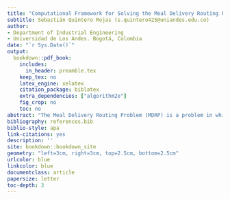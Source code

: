 ```yaml
--- 
title: "Computational Framework for Solving the Meal Delivery Routing Problem"
subtitle: Sebastián Quintero Rojas (s.quintero425@uniandes.edu.co)
author:
- Department of Industrial Engineering
- Universidad de Los Andes. Bogotá, Colombia
date: "`r Sys.Date()`"
output: 
  bookdown::pdf_book:
    includes:
      in_header: preamble.tex
    keep_tex: no
    latex_engine: xelatex
    citation_package: biblatex
    extra_dependencies: ["algorithm2e"]
    fig_crop: no
    toc: no
abstract: "The Meal Delivery Routing Problem (MDRP) is a problem in which an online restaurant aggregator receives orders from diners and matches couriers that perform the pick-up and drop-off of these requests. These operations have become more popular over the past few years and on-demand delivery has gained special traction during the COVID-19 pandemic. There are many challenges involved in this problem: the order arrival stream is highly dynamic and uncertain, the fleet works under the gig economy model in which they have the freedom to reject requests and log on and off as they please, most orders are expected to be delivered in under 40 minutes and there are stakeholders with conflictive interests. In this research a computational framework is presented to handle an environment where solutions to the MDRP may be tested. At the core, there is a discrete events simulator which accurately represents the components of a meal delivery operation. The simulator has blocks where policies are embedded, that represent how actors make decisions or take actions. The proposed framework is modular, hence specific blocks may be interchanged so that different policies can be compared or new ones introduced. The computational framework is designed to transparently load instances and inputs, execute the simulation and output performance metrics. In addition, the MDRP is given new definitions. Lastly, real-life instances are provided for testing. \\par \\textbf{Keywords:} On-Demand Delivery, Meal Delivery, Dynamic Vehicle Routing, Matching, Discrete Events Simulation."
bibliography: references.bib
biblio-style: apa
link-citations: yes
description: ''
site: bookdown::bookdown_site
geometry: "left=3cm, right=3cm, top=2.5cm, bottom=2.5cm"
urlcolor: blue
linkcolor: blue
documentclass: article
papersize: letter
toc-depth: 3
---
```

